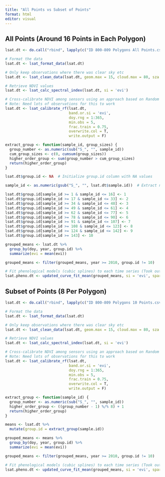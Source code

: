---
title: "All Points vs Subset of Points"
format: html
editor: visual
---

## All Points (Around 16 Points in Each Polygon)

```{r}
lsat.dt <- do.call("rbind", lapply(c("ID 800-809 Polygons All Points.csv"), fread))

# Format the data
lsat.dt <- lsat_format_data(lsat.dt)

# Only keep observations where there was clear sky etc
lsat.dt <- lsat_clean_data(lsat.dt, geom.max = 15, cloud.max = 80, sza.max = 60, filter.cfmask.snow = T, filter.cfmask.water = T, filter.jrc.water = T)
```

```{r}
# Retrieve NDVI values
lsat.dt <- lsat_calc_spectral_index(lsat.dt, si = 'evi')

# Cross-calibrate NDVI among sensors using an approach based on Random Forest machine learning
# Note: Need lots of observations for this to work
lsat.dt <- lsat_calibrate_rf(lsat.dt, 
                             band.or.si = 'evi', 
                             doy.rng = 1:365, 
                             min.obs = 5, 
                             frac.train = 0.75, 
                             overwrite.col = T, 
                             write.output = F)
```

```{r}
extract_group <- function(sample_id, group_sizes) {
  group_number <- as.numeric(sub("S_", "", sample_id))
  cum_group_sizes <- c(0, cumsum(group_sizes))
  higher_order_group <- sum(group_number > cum_group_sizes)
  return(higher_order_group)
}

lsat.dt$group.id <- NA  # Initialize group.id column with NA values

sample_id <- as.numeric(gsub("S_", "", lsat.dt$sample.id))  # Extract numeric part from sample.id

lsat.dt$group.id[sample_id >= 1 & sample_id <= 16] <- 1
lsat.dt$group.id[sample_id >= 17 & sample_id <= 33] <- 2
lsat.dt$group.id[sample_id >= 34 & sample_id <= 48] <- 3
lsat.dt$group.id[sample_id >= 49 & sample_id <= 61] <- 4
lsat.dt$group.id[sample_id >= 62 & sample_id <= 77] <- 5
lsat.dt$group.id[sample_id >= 78 & sample_id <= 90] <- 6
lsat.dt$group.id[sample_id >= 91 & sample_id <= 107] <- 7
lsat.dt$group.id[sample_id >= 108 & sample_id <= 123] <- 8
lsat.dt$group.id[sample_id >= 124 & sample_id <= 142] <- 9
lsat.dt$group.id[sample_id >= 143] <- 10

grouped_means <- lsat.dt %>%
  group_by(doy, year, group.id) %>%
  summarize(evi = mean(evi))

grouped_means <- filter(grouped_means, year >= 2010, group.id != 10)

# Fit phenological models (cubic splines) to each time series (Took out vi.min arg)
lsat.pheno.dt <- updated_curve_fit_mean(grouped_means, si = 'evi', spar = .6)
```

## Subset of Points (8 Per Polygon)

```{r}
lsat.dt <- do.call("rbind", lapply(c("ID 800-809 Polygons 10 Points.csv"), fread))

# Format the data
lsat.dt <- lsat_format_data(lsat.dt)

# Only keep observations where there was clear sky etc
lsat.dt <- lsat_clean_data(lsat.dt, geom.max = 15, cloud.max = 80, sza.max = 60, filter.cfmask.snow = T, filter.cfmask.water = T, filter.jrc.water = T)
```

```{r}
# Retrieve NDVI values
lsat.dt <- lsat_calc_spectral_index(lsat.dt, si = 'evi')

# Cross-calibrate NDVI among sensors using an approach based on Random Forest machine learning
# Note: Need lots of observations for this to work
lsat.dt <- lsat_calibrate_rf(lsat.dt, 
                             band.or.si = 'evi', 
                             doy.rng = 1:365, 
                             min.obs = 5, 
                             frac.train = 0.75, 
                             overwrite.col = T, 
                             write.output = F)
```

```{r}
extract_group <- function(sample_id) {
  group_number <- as.numeric(sub("S_", "", sample_id))
  higher_order_group <- ((group_number - 1) %/% 8) + 1
  return(higher_order_group)
}

means <- lsat.dt %>%
  mutate(group.id = extract_group(sample.id))

grouped_means <- means %>%
  group_by(doy, year, group.id) %>%
  summarize(evi = mean(evi))

grouped_means <- filter(grouped_means, year >= 2010, group.id != 10)

# Fit phenological models (cubic splines) to each time series (Took out vi.min arg)
lsat.pheno.dt <- updated_curve_fit_mean(grouped_means, si = 'evi', spar = .6)
```
